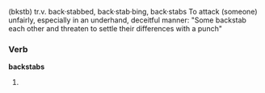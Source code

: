 (bkstb)
tr.v. back·stabbed, back·stab·bing, back·stabs 
To attack (someone) unfairly, especially in an underhand, deceitful manner: "Some backstab each other and threaten to settle their differences with a punch" 
===Verb===
'''backstabs'''

# {{third-person singular of|[[backstab]]}}